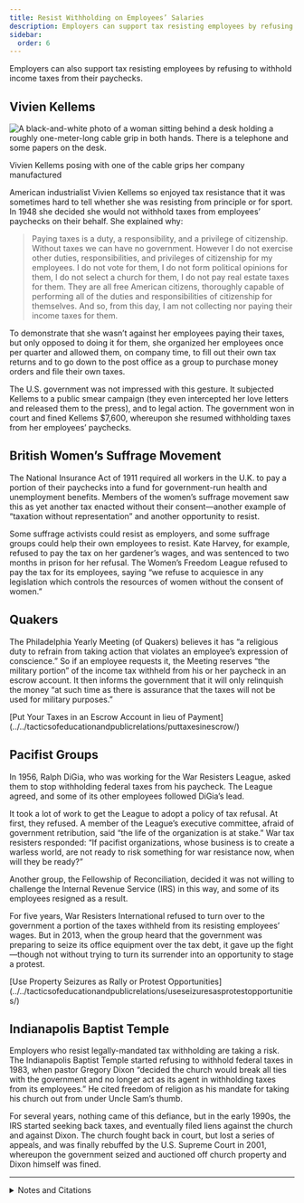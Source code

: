 ```yaml
---
title: Resist Withholding on Employees’ Salaries
description: Employers can support tax resisting employees by refusing to withhold income taxes from their paychecks.
sidebar:
  order: 6
---
```


Employers can also support tax resisting employees by refusing to withhold income taxes from their paychecks.

## <Badge text="Example" size="medium" /> Vivien Kellems

![A black-and-white photo of a woman sitting behind a desk holding a roughly one-meter-long cable grip in both hands. There is a telephone and some papers on the desk.](../../../assets/vivien-kellems.gif)
<figcaption>Vivien Kellems posing with one of the cable grips her company manufactured</figcaption>

American industrialist Vivien Kellems so enjoyed tax resistance that it was sometimes hard to tell whether she was resisting from principle or for sport.
In 1948 she decided she would not withhold taxes from employees’ paychecks on their behalf.
She explained why:

> Paying taxes is a duty, a responsibility, and a privilege of citizenship.
> Without taxes we can have no government.
> However I do not exercise other duties, responsibilities, and privileges of citizenship for my employees.
> I do not vote for them, I do not form political opinions for them, I do not select a church for them, I do not pay real estate taxes for them.
> They are all free American citizens, thoroughly capable of performing all of the duties and responsibilities of citizenship for themselves.
> And so, from this day, I am not collecting nor paying their income taxes for them.

To demonstrate that she wasn’t against her employees paying their taxes, but only opposed to doing it for them, she organized her employees once per quarter and allowed them, on company time, to fill out their own tax returns and to go down to the post office as a group to purchase money orders and file their own taxes.

The U.S. government was not impressed with this gesture.
It subjected Kellems to a public smear campaign (they even intercepted her love letters and released them to the press), and to legal action.
The government won in court and fined Kellems $7,600, whereupon she resumed withholding taxes from her employees’ paychecks.

## <Badge text="Example" size="medium" /> British Women’s Suffrage Movement

The National Insurance Act of 1911 required all workers in the U.K. to pay a portion of their paychecks into a fund for government-run health and unemployment benefits.
Members of the women’s suffrage movement saw this as yet another tax enacted without their consent—another example of “taxation without representation” and another opportunity to resist.

Some suffrage activists could resist as employers, and some suffrage groups could help their own employees to resist.
Kate Harvey, for example, refused to pay the tax on her gardener’s wages, and was sentenced to two months in prison for her refusal.
The Women’s Freedom League refused to pay the tax for its employees, saying “we refuse to acquiesce in any legislation which controls the resources of women without the consent of women.”

## <Badge text="Example" size="medium" /> Quakers

The Philadelphia Yearly Meeting (of Quakers) believes it has “a religious duty to refrain from taking action that violates an employee’s expression of conscience.”
So if an employee requests it, the Meeting reserves “the military portion” of the income tax withheld from his or her paycheck in an escrow account.
It then informs the government that it will only relinquish the money “at such time as there is assurance that the taxes will not be used for military purposes.”

<Aside type="note" title="See also">
[Put Your Taxes in an Escrow Account in lieu of Payment](../../tacticsofeducationandpublicrelations/puttaxesinescrow/)
</Aside>

## <Badge text="Example" size="medium" /> Pacifist Groups

In 1956, Ralph DiGia, who was working for the War Resisters League, asked them to stop withholding federal taxes from his paycheck.
The League agreed, and some of its other employees followed DiGia’s lead.

It took a lot of work to get the League to adopt a policy of tax refusal.
At first, they refused.
A member of the League’s executive committee, afraid of government retribution, said “the life of the organization is at stake.”
War tax resisters responded:
“If pacifist organizations, whose business is to create a warless world, are not ready to risk something for war resistance now, when will they be ready?”

Another group, the Fellowship of Reconciliation, decided it was not willing to challenge the Internal Revenue Service (IRS) in this way, and some of its employees resigned as a result.

For five years, War Resisters International refused to turn over to the government a portion of the taxes withheld from its resisting employees’ wages.
But in 2013, when the group heard that the government was preparing to seize its office equipment over the tax debt, it gave up the fight—though not without trying to turn its surrender into an opportunity to stage a protest.

<Aside type="note" title="See also">
[Use Property Seizures as Rally or Protest Opportunities](../../tacticsofeducationandpublicrelations/useseizuresasprotestopportunities/)
</Aside>

## <Badge text="Example" size="medium" /> Indianapolis Baptist Temple

Employers who resist legally-mandated tax withholding are taking a risk.
The Indianapolis Baptist Temple started refusing to withhold federal taxes in 1983, when pastor Gregory Dixon “decided the church would break all ties with the government and no longer act as its agent in withholding taxes from its employees.”
He cited freedom of religion as his mandate for taking his church out from under Uncle Sam’s thumb.

For several years, nothing came of this defiance, but in the early 1990s, the IRS started seeking back taxes, and eventually filed liens against the church and against Dixon.
The church fought back in court, but lost a series of appeals, and was finally rebuffed by the U.S. Supreme Court in 2001, whereupon the government seized and auctioned off church property and Dixon himself was fined.

---

<details>
<summary>Notes and Citations</summary>

* Kellems, Vivien [<i>Toil, Taxes, and Trouble</i>](https://archive.org/details/toiltaxes00kell) (1952), which reproduces the transcript of a speech Kellems gave to the Los Angeles Rotary Club on 13 February, 1948, from which this excerpt is taken
* Underwood, Florence A. [“Tax Resistance”](https://news.google.com/newspapers?id=heI6AAAAIBAJ&sjid=6ikMAAAAIBAJ&pg=3279,9100831) <i>The Vote</i> 14 December 1912, p. 120
* “Policy on Military Tax Refusal by Philadelphia Yearly Meeting Employees and on IRS Levies and Other Collection Efforts,” approved by the meeting in 1988 (reaffirming a practice established in 1975), and revised in 2010
* Bennett, Scott H. <i>Radical Pacifism: The War Resisters League and Gandhian Nonviolence in America</i> (2003) p. 152.
* [“War taxes paid under protest”](http://wri-irg.org/node/21053) WRI press release, 16 January 2013
* “Baptist Temple tax dispute: Church building confiscated to pay tax debt” <i>Indianapolis</i> Star 24 July 2001

</details>
